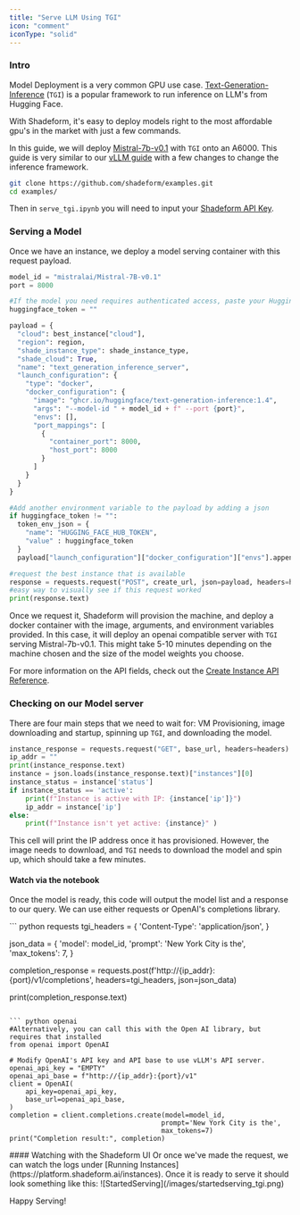 ```yaml
---
title: "Serve LLM Using TGI"
icon: "comment"
iconType: "solid"
---
```


### Intro

Model Deployment is a very common GPU use case. [Text-Generation-Inference](https://github.com/huggingface/text-generation-inference) (`TGI`) is a popular framework to run inference on LLM's from Hugging Face.

With Shadeform, it's easy to deploy models right to the most affordable gpu's in the market with just a few commands.

In this guide, we will deploy [Mistral-7b-v0.1](https://huggingface.co/mistralai/Mistral-7B-v0.1) with `TGI` onto an A6000. This guide is very similar to our [vLLM guide](/guides/vllm) with a few changes to change the inference framework.

```bash
git clone https://github.com/shadeform/examples.git
cd examples/
```

Then in `serve_tgi.ipynb` you will need to input your [Shadeform API Key](https://platform.shadeform.ai/settings/api).

### Serving a Model

Once we have an instance, we deploy a model serving container with this request payload.

```python
model_id = "mistralai/Mistral-7B-v0.1"
port = 8000

#If the model you need requires authenticated access, paste your Hugging Face api key here
huggingface_token = ""

payload = {
  "cloud": best_instance["cloud"],
  "region": region,
  "shade_instance_type": shade_instance_type,
  "shade_cloud": True,
  "name": "text_generation_inference_server",
  "launch_configuration": {
    "type": "docker",
    "docker_configuration": {
      "image": "ghcr.io/huggingface/text-generation-inference:1.4",
      "args": "--model-id " + model_id + f" --port {port}",
      "envs": [],
      "port_mappings": [
        {
          "container_port": 8000,
          "host_port": 8000
        }
      ]
    }
  }
}

#Add another environment variable to the payload by adding a json
if huggingface_token != "":
  token_env_json = {
    "name": "HUGGING_FACE_HUB_TOKEN",
    "value" : huggingface_token
  }
  payload["launch_configuration"]["docker_configuration"]["envs"].append(token_env_json)

#request the best instance that is available
response = requests.request("POST", create_url, json=payload, headers=headers)
#easy way to visually see if this request worked
print(response.text)
```

Once we request it, Shadeform will provision the machine, and deploy a docker container with the image, arguments, and environment variables provided. In this case, it will deploy an openai compatible server with `TGI` serving Mistral-7b-v0.1.
This might take 5-10 minutes depending on the machine chosen and the size of the model weights you choose.

For more information on the API fields, check out the [Create Instance API Reference](/api-reference/instances/instances-create).

### Checking on our Model server

There are four main steps that we need to wait for: VM Provisioning, image downloading and startup, spinning up `TGI`, and downloading the model.

```python
instance_response = requests.request("GET", base_url, headers=headers)
ip_addr = ""
print(instance_response.text)
instance = json.loads(instance_response.text)["instances"][0]
instance_status = instance['status']
if instance_status == 'active':
    print(f"Instance is active with IP: {instance['ip']}")
    ip_addr = instance['ip']
else:
    print(f"Instance isn't yet active: {instance}" )
```

This cell will print the IP address once it has provisioned. However, the image needs to download, and `TGI` needs to download the model and spin up, which should take a few minutes.

#### Watch via the notebook

Once the model is ready, this code will output the model list and a response to our query. We can use either requests or OpenAI's completions library.

<CodeGroup>
``` python requests
tgi_headers = {
    'Content-Type': 'application/json',
}

json_data = {
'model': model_id,
'prompt': 'New York City is the',
'max_tokens': 7,
}

completion_response = requests.post(f'http://{ip_addr}:{port}/v1/completions', headers=tgi_headers, json=json_data)

print(completion_response.text)

```

``` python openai
#Alternatively, you can call this with the Open AI library, but requires that installed
from openai import OpenAI

# Modify OpenAI's API key and API base to use vLLM's API server.
openai_api_key = "EMPTY"
openai_api_base = f"http://{ip_addr}:{port}/v1"
client = OpenAI(
    api_key=openai_api_key,
    base_url=openai_api_base,
)
completion = client.completions.create(model=model_id,
                                      prompt='New York City is the',
                                      max_tokens=7)
print("Completion result:", completion)

```

</CodeGroup>
#### Watching with the Shadeform UI
Or once we've made the request, we can watch the logs under [Running Instances](https://platform.shadeform.ai/instances). Once it is ready to serve it should look something like this:
![StartedServing](/images/startedserving_tgi.png)

Happy Serving!
